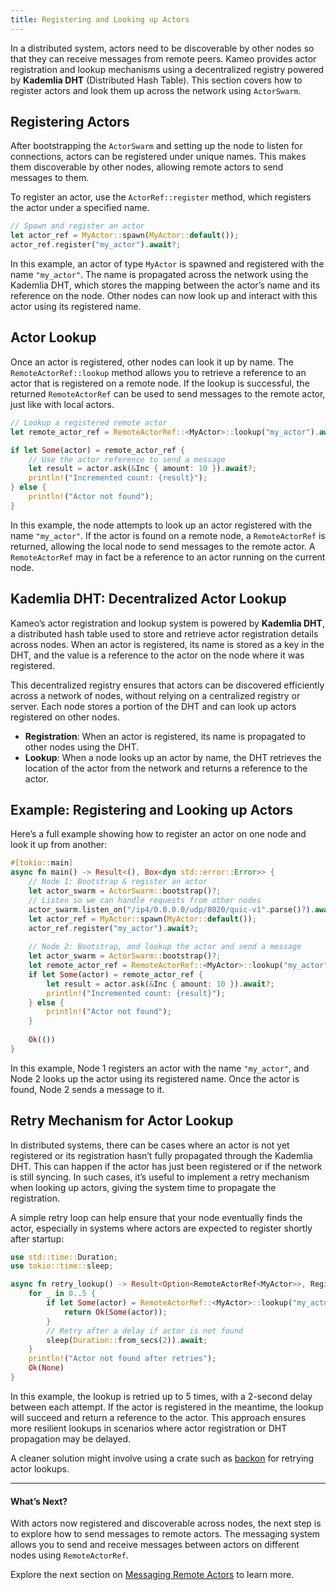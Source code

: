 ```yaml
---
title: Registering and Looking up Actors
---
```


In a distributed system, actors need to be discoverable by other nodes so that they can receive messages from remote peers. Kameo provides actor registration and lookup mechanisms using a decentralized registry powered by **Kademlia DHT** (Distributed Hash Table). This section covers how to register actors and look them up across the network using `ActorSwarm`.

## Registering Actors

After bootstrapping the `ActorSwarm` and setting up the node to listen for connections, actors can be registered under unique names. This makes them discoverable by other nodes, allowing remote actors to send messages to them.

To register an actor, use the `ActorRef::register` method, which registers the actor under a specified name.

```rust
// Spawn and register an actor
let actor_ref = MyActor::spawn(MyActor::default());
actor_ref.register("my_actor").await?;
```

In this example, an actor of type `MyActor` is spawned and registered with the name `"my_actor"`. The name is propagated across the network using the Kademlia DHT, which stores the mapping between the actor’s name and its reference on the node. Other nodes can now look up and interact with this actor using its registered name.

## Actor Lookup

Once an actor is registered, other nodes can look it up by name. The `RemoteActorRef::lookup` method allows you to retrieve a reference to an actor that is registered on a remote node. If the lookup is successful, the returned `RemoteActorRef` can be used to send messages to the remote actor, just like with local actors.

```rust
// Lookup a registered remote actor
let remote_actor_ref = RemoteActorRef::<MyActor>::lookup("my_actor").await?;

if let Some(actor) = remote_actor_ref {
    // Use the actor reference to send a message
    let result = actor.ask(&Inc { amount: 10 }).await?;
    println!("Incremented count: {result}");
} else {
    println!("Actor not found");
}
```

In this example, the node attempts to look up an actor registered with the name `"my_actor"`. If the actor is found on a remote node, a `RemoteActorRef` is returned, allowing the local node to send messages to the remote actor. A `RemoteActorRef` may in fact be a reference to an actor running on the current node.

## Kademlia DHT: Decentralized Actor Lookup

Kameo’s actor registration and lookup system is powered by **Kademlia DHT**, a distributed hash table used to store and retrieve actor registration details across nodes. When an actor is registered, its name is stored as a key in the DHT, and the value is a reference to the actor on the node where it was registered.

This decentralized registry ensures that actors can be discovered efficiently across a network of nodes, without relying on a centralized registry or server. Each node stores a portion of the DHT and can look up actors registered on other nodes.

- **Registration**: When an actor is registered, its name is propagated to other nodes using the DHT.
- **Lookup**: When a node looks up an actor by name, the DHT retrieves the location of the actor from the network and returns a reference to the actor.

## Example: Registering and Looking up Actors

Here’s a full example showing how to register an actor on one node and look it up from another:

```rust
#[tokio::main]
async fn main() -> Result<(), Box<dyn std::error::Error>> {
    // Node 1: Bootstrap & register an actor
    let actor_swarm = ActorSwarm::bootstrap()?;
    // Listen so we can handle requests from other nodes
    actor_swarm.listen_on("/ip4/0.0.0.0/udp/8020/quic-v1".parse()?).await?;
    let actor_ref = MyActor::spawn(MyActor::default());
    actor_ref.register("my_actor").await?;
    
    // Node 2: Bootstrap, and lookup the actor and send a message
    let actor_swarm = ActorSwarm::bootstrap()?;
    let remote_actor_ref = RemoteActorRef::<MyActor>::lookup("my_actor").await?;
    if let Some(actor) = remote_actor_ref {
        let result = actor.ask(&Inc { amount: 10 }).await?;
        println!("Incremented count: {result}");
    } else {
        println!("Actor not found");
    }
    
    Ok(())
}
```

In this example, Node 1 registers an actor with the name `"my_actor"`, and Node 2 looks up the actor using its registered name. Once the actor is found, Node 2 sends a message to it.

## Retry Mechanism for Actor Lookup

In distributed systems, there can be cases where an actor is not yet registered or its registration hasn’t fully propagated through the Kademlia DHT. This can happen if the actor has just been registered or if the network is still syncing. In such cases, it’s useful to implement a retry mechanism when looking up actors, giving the system time to propagate the registration.

A simple retry loop can help ensure that your node eventually finds the actor, especially in systems where actors are expected to register shortly after startup:

```rust
use std::time::Duration;
use tokio::time::sleep;

async fn retry_lookup() -> Result<Option<RemoteActorRef<MyActor>>, RegistryError> {
    for _ in 0..5 {
        if let Some(actor) = RemoteActorRef::<MyActor>::lookup("my_actor").await? {
            return Ok(Some(actor));
        }
        // Retry after a delay if actor is not found
        sleep(Duration::from_secs(2)).await;
    }
    println!("Actor not found after retries");
    Ok(None)
}
```

In this example, the lookup is retried up to 5 times, with a 2-second delay between each attempt. If the actor is registered in the meantime, the lookup will succeed and return a reference to the actor. This approach ensures more resilient lookups in scenarios where actor registration or DHT propagation may be delayed.

A cleaner solution might involve using a crate such as [backon](https://crates.io/crates/backon) for retrying actor lookups.

---

#### What’s Next?

With actors now registered and discoverable across nodes, the next step is to explore how to send messages to remote actors. The messaging system allows you to send and receive messages between actors on different nodes using `RemoteActorRef`.

Explore the next section on [Messaging Remote Actors](/distributed-actors/messaging-remote-actors) to learn more.
